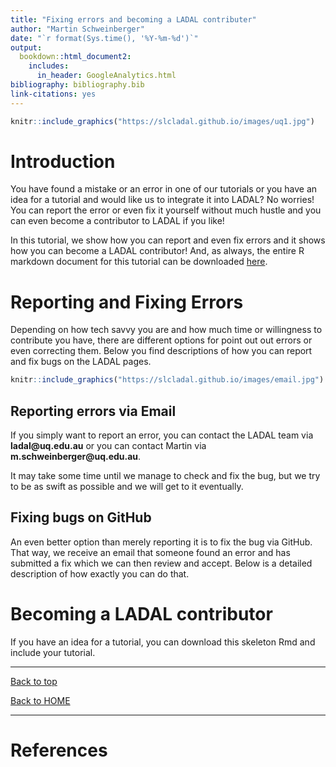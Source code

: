 ```yaml
---
title: "Fixing errors and becoming a LADAL contributer"
author: "Martin Schweinberger"
date: "`r format(Sys.time(), '%Y-%m-%d')`"
output:
  bookdown::html_document2:  
    includes:
      in_header: GoogleAnalytics.html
bibliography: bibliography.bib
link-citations: yes
---
```


<!--html_preserve-->
<!-- Global site tag (gtag.js) - Google Analytics -->
<script async src="https://www.googletagmanager.com/gtag/js?id=UA-130562131-1"></script>
<script>
  window.dataLayer = window.dataLayer || [];
  function gtag(){dataLayer.push(arguments);}
  gtag('js', new Date());

  gtag('config', 'UA-130562131-1');
</script>
<!--/html_preserve-->

```r
knitr::include_graphics("https://slcladal.github.io/images/uq1.jpg")
```

# Introduction{-}

You have found a mistake or an error in one of our tutorials or you have an idea for a tutorial and would like us to integrate it into LADAL? No worries! You can report the error or even fix it yourself without much hustle and you can even become a contributor to LADAL if you like! 


In this tutorial, we show how you can report and even fix errors and it shows how you can become a LADAL contributor! And, as always, the entire R markdown document for this tutorial can be downloaded [here](https://slcladal.github.io/contr.Rmd). 

# Reporting and Fixing Errors{-}

Depending on how tech savvy you are and how much time or willingness to contribute you have, there are different options for point out out errors or even correcting them. Below you find descriptions of how you can report and fix bugs on the LADAL pages.



```r
knitr::include_graphics("https://slcladal.github.io/images/email.jpg")
```

## Reporting errors via Email{-}

If you simply want to report an error, you can contact the LADAL team via **ladal\@uq.edu.au** or you can contact Martin via **m.schweinberger\@uq.edu.au**. 

It may take some time until we manage to check and fix the bug, but we try to be as swift as possible and we will get to it eventually. 

## Fixing bugs on GitHub{-}

An even better option than merely reporting it is to fix the bug via GitHub. That way, we receive an email that someone found an error and has submitted a fix which we can then review and accept. Below is a detailed description of how exactly you can do that.

# Becoming a LADAL contributor{-}

If you have an idea for a tutorial, you can download this skeleton Rmd and include your tutorial. 


***

[Back to top](#introduction)

[Back to HOME](https://slcladal.github.io/index.html)

***

# References {-}

